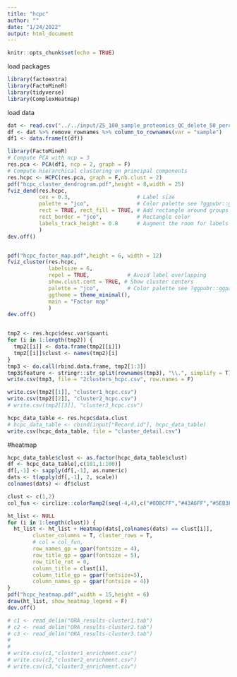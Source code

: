 ---
title: "hcpc"
author: ""
date: "1/24/2022"
output: html_document
---

```{r setup, include=FALSE}
knitr::opts_chunk$set(echo = TRUE)
```


load packages
```{r}
library(factoextra)
library(FactoMineR)
library(tidyverse)
library(ComplexHeatmap)
```

load data
```{r}
dat <- read.csv("../../input/ZS_100_sample_proteomics_QC_delete_50_percent_missing_knn_impute_log.csv")
df <- dat %>% remove_rownames %>% column_to_rownames(var = "sample")
df1 <- data.frame(t(df))

```

```{r}
library(FactoMineR)
# Compute PCA with ncp = 3
res.pca <- PCA(df1, ncp = 2, graph = F)
# Compute hierarchical clustering on principal components
res.hcpc <- HCPC(res.pca, graph = F,nb.clust = 2)
pdf("hcpc_cluster_dendrogram.pdf",height = 8,width = 25)
fviz_dend(res.hcpc, 
          cex = 0.3,                     # Label size
          palette = "jco",               # Color palette see ?ggpubr::ggpar
          rect = TRUE, rect_fill = TRUE, # Add rectangle around groups
          rect_border = "jco",           # Rectangle color
          labels_track_height = 0.8      # Augment the room for labels
          )
dev.off()


pdf("hcpc_factor_map.pdf",height = 6, width = 12)
fviz_cluster(res.hcpc,
             labelsize = 6, 
             repel = TRUE,            # Avoid label overlapping
             show.clust.cent = TRUE, # Show cluster centers
             palette = "jco",         # Color palette see ?ggpubr::ggpar
             ggtheme = theme_minimal(),
             main = "Factor map"
             )
dev.off()


tmp2 <- res.hcpc$desc.var$quanti
for (i in 1:length(tmp2)) {
  tmp2[[i]] <- data.frame(tmp2[[i]])
  tmp2[[i]]$clust <- names(tmp2)[i]
}
tmp3 <- do.call(rbind.data.frame, tmp2[1:3])
tmp3$feature <- stringr::str_split(rownames(tmp3), "\\.", simplify = T)[,2]
write.csv(tmp3, file = "2clusters_hcpc.csv", row.names = F)

write.csv(tmp2[[1]], "cluster1_hcpc.csv")
write.csv(tmp2[[2]], "cluster2_hcpc.csv")
# write.csv(tmp2[[3]], "cluster3_hcpc.csv")

hcpc_data_table <- res.hcpc$data.clust
# hcpc_data_table <- cbind(input["Record.id"], hcpc_data_table)
write.csv(hcpc_data_table, file = "cluster_detail.csv")


```

#heatmap
```{r}
hcpc_data_table$clust <- as.factor(hcpc_data_table$clust)
df <- hcpc_data_table[,c(101,1:100)]
df[,-1] <- sapply(df[,-1], as.numeric)
dats <- t(apply(df[,-1], 2, scale))
colnames(dats) <- df$clust

clust <- c(1,2)
col_fun <- circlize::colorRamp2(seq(-4,4),c("#0D8CFF","#43A6FF","#5EB3FF","#93CCFF","#FFFFFF","#FFBBAA","#FF7755","#FF6039","#FF3300"))

ht_list <- NULL
for (i in 1:length(clust)) {
  ht_list <- ht_list + Heatmap(dats[,colnames(dats) == clust[i]],
        cluster_columns = T, cluster_rows = T,
        # col = col_fun, 
        row_names_gp = gpar(fontsize = 4),
        row_title_gp = gpar(fontsize = 5),
        row_title_rot = 0,
        column_title = clust[i],
        column_title_gp = gpar(fontsize=5),
        column_names_gp = gpar(fontsize = 4))
}
pdf("hcpc_heatmap.pdf",width = 15,height = 6)
draw(ht_list, show_heatmap_legend = F)
dev.off()

```
```{r}
# c1 <- read_delim("ORA_results-cluster1.tab")
# c2 <- read_delim("ORA_results-cluster2.tab")
# c3 <- read_delim("ORA_results-cluster3.tab")
# 
# 
# write.csv(c1,"cluster1_enrichment.csv")
# write.csv(c2,"cluster2_enrichment.csv")
# write.csv(c3,"cluster3_enrichment.csv")


```




